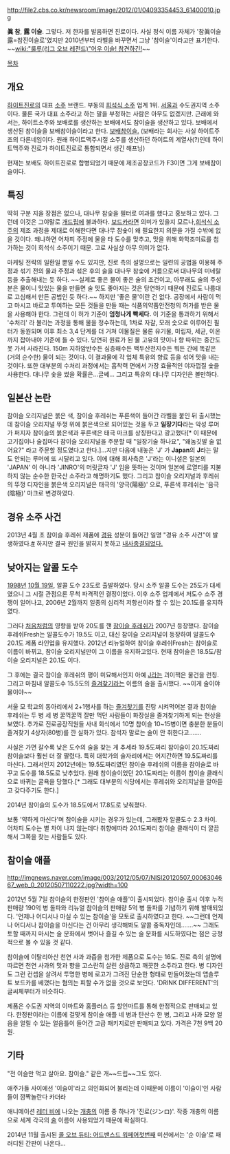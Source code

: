 http://file2.cbs.co.kr/newsroom/image/2012/01/04093354453_61400010.jpg

'''眞 참''', '''露 이슬'''.
그렇다. 저 한자를 발음하면 진로이다. 사실 정식 이름 자체가 '참眞이슬露=참진이슬로'였지만 2010년부터 라벨을 바꾸면서 그냥 '참이슬'이라고만 표기한다. ~~[[wiki:"룰루(리그 오브 레전드)"어우 이슬! 참견하긴!]]~~

[[목차]]
== 개요 ==
[[하이트진로]]의 대표 [[소주]] 브랜드. 부동의 [[희석식 소주]] 업계 1위. [[서울]]과 수도권지역 소주이다. 물론 국가 대표 소주라고 하는 말을 부정하는 사람은 아무도 없겠지만. 근래에 와서는, 하이트소주와 보배로를 생산하는 보배에서도 참이슬을 생산하고 있다. 보배에서 생산된 참이슬을 보배참이슬이라고 한다. [http://gall.dcinside.com/list.php?id=alcohol&no=89888 보배참이슬.]
(보배라는 회사는 사실 하이트주조의 다른네임이다. 원래 하이트맥주시절 소주를 생산하던 하이트의 계열사(?)인데 하이트맥주와 진로가 하이트진로로 통합되면서 생긴 해프닝)

현재는 보배도 하이트진로로 합병되었기 때문에 제조공장코드가 F3이면 그게 보배참이슬이다.
== 특징 ==
딱히 구분 지을 장점은 없으나, 대나무 참숯을 필터로 여과를 했다고 홍보하고 있다. 그런데 이것은 그야말로 [[개드립]]에 불과하다. [[보드카]]라면 의미가 있을지 모르나,[[희석식 소주]]의 제조 과정을 제대로 이해한다면 대나무 참숯이 왜 필요한지 의문을 가질 수밖에 없을 것이다. 왜냐하면 어차피 주정에 물을 타 도수를 맞추고, 맛을 위해 화학조미료를 첨가하는 것이 희석식 소주이기 때문. 고로 사실상 아무 의미가 없다.

마케팅 전략의 일환일 뿐일 수도 있지만, 진로 측의 설명으로는 일련의 공법을 이용해 주정과 섞기 전의 물과 주정과 섞은 후의 술을 대나무 참숯에 거름으로써 대나무의 미네랄 등을 추출해내는 듯 하다. ~~실제로 좋은 물이 좋은 술의 조건이고, 아무래도 술의 주성분은 물이니 맛있는 물을 만들면 술 맛도 좋아지는 것은 당연하기 때문에 진로도 나름대로 고심해서 만든 공법인 듯 하다.~~ 하지만 '좋은 물'이란 건 없다. 공장에서 사람이 먹고 마시고 바르고 투여하는 모든 것들을 만들 때는 식품의약품안전청의 허가를 받은 물을 사용해야 한다. 그런데 이 허가 기준이 '''엄청나게 빡세다.''' 이 기준을 통과하기 위해서 '수처리' 라 불리는 과정을 통해 물을 정수하는데, 1차로 자갈, 모래 숯으로 이루어진 필터가 동원되며 이후 최소 3,4 단계를 더 거쳐 이물질은 물론 유기물, 미립자, 세균, 이온까지 잡아내야 기준에 들 수 있다. 당연히 원료가 된 물 고유의 맛이나 향 따위는 중간도 못 가서 사라진다. 150m 지하암반수든 심층해수든 백두산천지수든 뭐든 간에 똑같은 (거의 순수한) 물이 되는 것이다. 이 결과물에 각 업체 특유의 향료 등을 섞어 맛을 내는 것이다. 또한 대부분의 수처리 과정에서는 흡착력 면에서 가장 효율적인 야자껍질 숯을 사용한다. 대나무 숯을 썼을 확률은...글쎄... 그리고 특유의 대나무 디자인은 볼만하다.

== 일본산 논란 ==
참이슬 오리지널은 붉은 색, 참이슬 후레쉬는 푸른색이 들어간 라벨을 붙인 뒤 출시했는데 참이슬 오리지널 뚜껑 위에 붉은색으로 되어있는 것을 두고 '''일장기다'''라는 악성 루머가 퍼지자 참이슬의 붉은색과 푸른색은 태극 마크를 상징한다고 광고했다[* 이 때문에 고기집이나 술집마다 참이슬 오리지널을 주문할 때 "일장기술 하나요", "왜놈깃발 술 없어요?" 라고 주문할 정도였다고 한다.]...지만 다음에 내놓은 'J' 가 '''Japan'''의 '''J'''라는 말도 안되는 루머에 또 시달리고 있다. 이에 대해 회사측은 'J'라는 이니셜은 일본의 'JAPAN' 이 아니라 'JINRO'의 머릿글자 'J' 임을 뜻하는 것이며 일본에 로열티를 지불하지 않는 순수한 한국산 소주라고 해명하기도 했다. 그리고 참이슬 오리지널과 후레쉬의 뚜껑 디자인을 붉은색 오리지널은 태극의 '양극(陽極)' 으로, 푸른색 후레쉬는 '음극(陰極)' 마크로 변경하였다.

== 경유 소주 사건 ==
2013년 4월 초 참이슬 후레쉬 제품에 [[경유]] 성분이 들어간 일명 "경유 소주 사건"이 발생하였다.[http://news.hankooki.com/lpage/society/201304/h2013040220501421950.htm #] 하지만 결국 원인을 밝히지 못하고 [http://www.nocutnews.co.kr/Show.asp?IDX=2474332 내사종결되었다.]

== 낮아지는 알콜 도수 ==
[[1998년]] [[10월 19일]], 알콜 도수 23도로 출발하였다. 당시 소주 알콜 도수는 25도가 대세였으니 그 시절 관점으론 무척 파격적인 결정이었다.
이후 소주 업계에서 저도수 소주 경쟁이 일어나고, 2006년 2월까지 일종의 심리적 저항선이라 할 수 있는 20.1도를 유지하였다. 

그러다 [[처음처럼]]의 영향을 받아 20도를 깬 [[참이슬 후레쉬]]가 2007년 등장했다. 참이슬 후레쉬Fresh는 알콜도수가 19.5도 이고, 대신 참이슬 오리지널이 등장하여 알콜도수 20.1도 제품 라인업을 유지했다. 2012년 리뉴얼하여 참이슬 후레쉬Fresh는 참이슬로 이름이 바뀌고, 참이슬 오리지널만이 그 이름을 유지하고있다. 현재 참이슬은 18.5도/참이슬 오리지널은 20.1도 이다. 

그 후에는 결국 참이슬 후레쉬의 평이 미묘해서인지 아예 [[J]]라는 괴이쩍은 물건을 런칭. 그리고 마침내 알콜도수 15.5도의 [[즐겨찾기]]라는 이름의 술을 출시했다. ~~이게 술이야 물이야~~

서울 모 학교의 동아리에서 2+1행사를 하는 [[즐겨찾기]]를 진탕 시켜먹어본 결과 참이슬 후레쉬는 두 병 세 병 꿀꺽꿀꺽 잘만 먹던 사람들이 화장실을 즐겨찾기하게 되는 현상을 보였다. 추가로 진로공장직원들 사내 회식에서 10명 참이슬 10~15병이면 충분한 분들이 즐겨찾기 4상자(80병)를 깐 실화가 있다. 참석자 말로는 술이 안 취한다고…….

사실은 가면 갈수록 낮은 도수의 술을 찾는 게 추세라 19.5도짜리 참이슬이 20.1도짜리 참이슬보다 훨씬 더 잘 팔렸다. 특히 대학가의 술자리에서는 어지간하면 19.5도짜리를 마신다. 그래서인지 2012년에는 19.5도짜리였던 참이슬 후레쉬의 이름을 참이슬로 바꾸고 도수를 18.5도로 낮추었다. 원래 참이슬이었던 20.1도짜리는 이름이 참이슬 클래식으로 바뀌는 굴욕을 당했다.[* 그래도 대부분의 식당에서는 후레쉬와 오리지날을 알아듣고 갖다주기도 한다.]

2014년 참이슬의 도수가 18.5도에서 17.8도로 낮춰졌다.

보통 '약하게 마신다'며 참이슬을 시키는 경우가 있는데, 그래봤자 알콜도수 2.3 차이. 어차피 도수는 별 차이 나지 않는데다 취향에따라 20.1도짜리 참이슬 클래식이 더 깔끔해서 그쪽을 찾는 사람들도 있다.

== 참이슬 애플 ==
http://imgnews.naver.com/image/003/2012/05/07/NISI20120507_0006304667_web_0_20120507110222.jpg?width=100

2012년 5월 7일 참이슬의 한정판인 '참이슬 애플'이 출시되었다. 참이슬 출시 이후 누적 판매량 190억 병 돌파와 리뉴얼 참이슬의 판매량 5억 병 돌파를 기념하기 위해 발매되었다. '언제나 어디서나 마실 수 있는 참이슬'을 모토로 출시하였다고 한다. ~~그런데 언제나 어디서나 참이슬을 마신다는 건 아무리 생각해봐도 알콜 중독자인데…….~~ 그래도 토할 때까지 마시는 술 문화에서 벗어나 즐길 수 있는 술 문화를 시도하였다는 점은 긍정적으로 볼 수 있을 것 같다. 

참이슬에 이탈리아산 천연 사과 과즙을 첨가한 제품으로 도수는 16도. 진로 측의 설명에 따르면 천연 사과의 맛과 향을 고스란히 살린 상큼하고 깨끗한 소주라고 한다. 병 디자인도 그런 컨셉을 살려서 투명한 병에 로고가 그려진 단순한 형태로 만들어졌는데 앱솔루트 보드카를 베꼈다는 혐의는 피할 수가 없을 것으로 보인다. 'DRINK DIFFERENT'의 글씨체부터가 비슷하다.

제품은 수도권 지역의 이마트와 홈플러스 등 할인마트를 통해 한정적으로 판매되고 있다. 한정판이라는 이름에 걸맞게 참이슬 애플 네 병과 탄산수 한 병, 그리고 사과 모양 얼음을 얼릴 수 있는 얼음틀이 들어간 고급 패키지로만 판매되고 있다. 가격은 7천 9백 20원.

== 기타 ==
"전 이슬만 먹고 살아요. 참이슬." 같은 개~~드립~~그도 있다.

애주가들 사이에선 '이슬이'라고 의인화되어 불리는데
이때문에 이름이 '이슬이'인 사람들이 깜짝놀란다 카더라

애니메이션 [[레터 비]]에 나오는 [[개충]]의 이름 중 하나가 '진로(ジンロ)'. 작중 개충의 이름으로 세계 각국의 [[술]] 이름이 사용되었기 때문에 확실하다.

2014년 11월 출시된 [[콜 오브 듀티: 어드밴스드 워페어]]첫번째 미션에서는 '순 이슬'로 패러디된 간판이 나온다...
